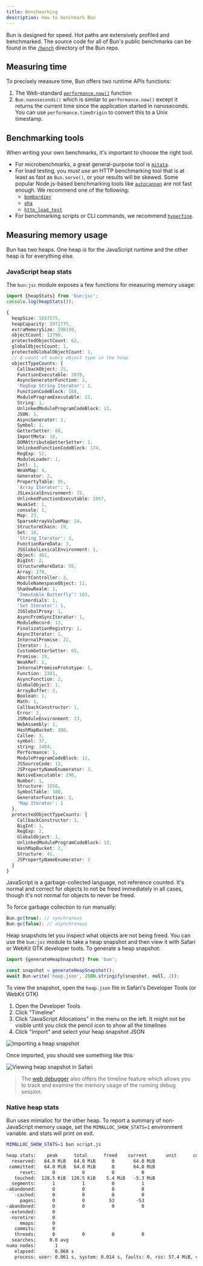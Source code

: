 ```yaml
---
title: Benchmarking
description: How to benchmark Bun
---
```


Bun is designed for speed. Hot paths are extensively profiled and benchmarked. The source code for all of Bun's public benchmarks can be found in the [`/bench`](https://github.com/oven-sh/bun/tree/main/bench) directory of the Bun repo.

## Measuring time

To precisely measure time, Bun offers two runtime APIs functions:

1. The Web-standard [`performance.now()`](https://developer.mozilla.org/en-US/docs/Web/API/Performance/now) function
2. `Bun.nanoseconds()` which is similar to `performance.now()` except it returns the current time since the application started in nanoseconds. You can use `performance.timeOrigin` to convert this to a Unix timestamp.

## Benchmarking tools

When writing your own benchmarks, it's important to choose the right tool.

- For microbenchmarks, a great general-purpose tool is [`mitata`](https://github.com/evanwashere/mitata).
- For load testing, you _must use_ an HTTP benchmarking tool that is at least as fast as `Bun.serve()`, or your results will be skewed. Some popular Node.js-based benchmarking tools like [`autocannon`](https://github.com/mcollina/autocannon) are not fast enough. We recommend one of the following:
  - [`bombardier`](https://github.com/codesenberg/bombardier)
  - [`oha`](https://github.com/hatoo/oha)
  - [`http_load_test`](https://github.com/uNetworking/uSockets/blob/master/examples/http_load_test.c)
- For benchmarking scripts or CLI commands, we recommend [`hyperfine`](https://github.com/sharkdp/hyperfine).

## Measuring memory usage

Bun has two heaps. One heap is for the JavaScript runtime and the other heap is for everything else.

### JavaScript heap stats

The `bun:jsc` module exposes a few functions for measuring memory usage:

```ts
import {heapStats} from 'bun:jsc';
console.log(heapStats());
```

<Accordion title="View example statistics">

```ts expandable icon="/icons/typescript.svg"
{
  heapSize: 1657575,
  heapCapacity: 2872775,
  extraMemorySize: 598199,
  objectCount: 13790,
  protectedObjectCount: 62,
  globalObjectCount: 1,
  protectedGlobalObjectCount: 1,
  // A count of every object type in the heap
  objectTypeCounts: {
    CallbackObject: 25,
    FunctionExecutable: 2078,
    AsyncGeneratorFunction: 2,
    'RegExp String Iterator': 1,
    FunctionCodeBlock: 188,
    ModuleProgramExecutable: 13,
    String: 1,
    UnlinkedModuleProgramCodeBlock: 13,
    JSON: 1,
    AsyncGenerator: 1,
    Symbol: 1,
    GetterSetter: 68,
    ImportMeta: 10,
    DOMAttributeGetterSetter: 1,
    UnlinkedFunctionCodeBlock: 174,
    RegExp: 52,
    ModuleLoader: 1,
    Intl: 1,
    WeakMap: 4,
    Generator: 2,
    PropertyTable: 95,
    'Array Iterator': 1,
    JSLexicalEnvironment: 75,
    UnlinkedFunctionExecutable: 2067,
    WeakSet: 1,
    console: 1,
    Map: 23,
    SparseArrayValueMap: 14,
    StructureChain: 19,
    Set: 18,
    'String Iterator': 1,
    FunctionRareData: 3,
    JSGlobalLexicalEnvironment: 1,
    Object: 481,
    BigInt: 2,
    StructureRareData: 55,
    Array: 179,
    AbortController: 2,
    ModuleNamespaceObject: 11,
    ShadowRealm: 1,
    'Immutable Butterfly': 103,
    Primordials: 1,
    'Set Iterator': 1,
    JSGlobalProxy: 1,
    AsyncFromSyncIterator: 1,
    ModuleRecord: 13,
    FinalizationRegistry: 1,
    AsyncIterator: 1,
    InternalPromise: 22,
    Iterator: 1,
    CustomGetterSetter: 65,
    Promise: 19,
    WeakRef: 1,
    InternalPromisePrototype: 1,
    Function: 2381,
    AsyncFunction: 2,
    GlobalObject: 1,
    ArrayBuffer: 2,
    Boolean: 1,
    Math: 1,
    CallbackConstructor: 1,
    Error: 2,
    JSModuleEnvironment: 13,
    WebAssembly: 1,
    HashMapBucket: 300,
    Callee: 3,
    symbol: 37,
    string: 2484,
    Performance: 1,
    ModuleProgramCodeBlock: 12,
    JSSourceCode: 13,
    JSPropertyNameEnumerator: 3,
    NativeExecutable: 290,
    Number: 1,
    Structure: 1550,
    SymbolTable: 108,
    GeneratorFunction: 2,
    'Map Iterator': 1
  },
  protectedObjectTypeCounts: {
    CallbackConstructor: 1,
    BigInt: 1,
    RegExp: 2,
    GlobalObject: 1,
    UnlinkedModuleProgramCodeBlock: 13,
    HashMapBucket: 2,
    Structure: 41,
    JSPropertyNameEnumerator: 1
  }
}
```

</Accordion>

JavaScript is a garbage-collected language, not reference counted. It's normal and correct for objects to not be freed immediately in all cases, though it's not normal for objects to never be freed.

To force garbage collection to run manually:

```ts
Bun.gc(true); // synchronous
Bun.gc(false); // asynchronous
```

Heap snapshots let you inspect what objects are not being freed. You can use the `bun:jsc` module to take a heap snapshot and then view it with Safari or WebKit GTK developer tools. To generate a heap snapshot:

```ts
import {generateHeapSnapshot} from 'bun';

const snapshot = generateHeapSnapshot();
await Bun.write('heap.json', JSON.stringify(snapshot, null, 2));
```

To view the snapshot, open the `heap.json` file in Safari's Developer Tools (or WebKit GTK)

1. Open the Developer Tools
2. Click "Timeline"
3. Click "JavaScript Allocations" in the menu on the left. It might not be visible until you click the pencil icon to show all the timelines
4. Click "Import" and select your heap snapshot JSON

<Frame>
	<img
		src="https://user-images.githubusercontent.com/709451/204428943-ba999e8f-8984-4f23-97cb-b4e3e280363e.png"
		alt="Importing a heap snapshot"
	/>
</Frame>

Once imported, you should see something like this:

<Frame>
	<img
		alt="Viewing heap snapshot in Safari"
		src="https://user-images.githubusercontent.com/709451/204429337-b0d8935f-3509-4071-b991-217794d1fb27.png"
		caption="Viewing heap snapshot in Safari Dev Tools"
	/>
</Frame>

> The [web debugger](/runtime/debugger#inspect) also offers the timeline feature which allows you to track and examine the memory usage of the running debug session.

### Native heap stats

Bun uses mimalloc for the other heap. To report a summary of non-JavaScript memory usage, set the `MIMALLOC_SHOW_STATS=1` environment variable. and stats will print on exit.

```sh terminal icon="terminal"
MIMALLOC_SHOW_STATS=1 bun script.js
```

```txt
heap stats:    peak      total      freed    current       unit      count
  reserved:   64.0 MiB   64.0 MiB      0       64.0 MiB                        not all freed!
 committed:   64.0 MiB   64.0 MiB      0       64.0 MiB                        not all freed!
     reset:      0          0          0          0                            ok
   touched:  128.5 KiB  128.5 KiB    5.4 MiB   -5.3 MiB                        ok
  segments:      1          1          0          1                            not all freed!
-abandoned:      0          0          0          0                            ok
   -cached:      0          0          0          0                            ok
     pages:      0          0         53        -53                            ok
-abandoned:      0          0          0          0                            ok
 -extended:      0
 -noretire:      0
     mmaps:      0
   commits:      0
   threads:      0          0          0          0                            ok
  searches:     0.0 avg
numa nodes:       1
   elapsed:       0.068 s
   process: user: 0.061 s, system: 0.014 s, faults: 0, rss: 57.4 MiB, commit: 64.0 MiB
```
